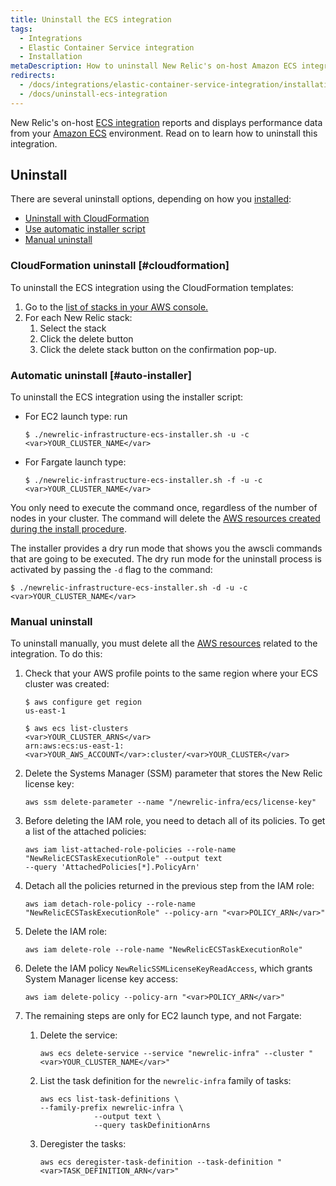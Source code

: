 ```yaml
---
title: Uninstall the ECS integration
tags:
  - Integrations
  - Elastic Container Service integration
  - Installation
metaDescription: How to uninstall New Relic's on-host Amazon ECS integration.
redirects:
  - /docs/integrations/elastic-container-service-integration/installation/uninstall-ecs-integration
  - /docs/uninstall-ecs-integration
---
```


New Relic's on-host [ECS integration](/docs/introduction-amazon-ecs-integration) reports and displays performance data from your [Amazon ECS](https://docs.aws.amazon.com/ecs/index.html) environment. Read on to learn how to uninstall this integration.

## Uninstall

There are several uninstall options, depending on how you [installed](/docs/install-ecs-integration#install-ec2):

* [Uninstall with CloudFormation](#cloudformation)
* [Use automatic installer script](#auto-installer)
* [Manual uninstall](#manual-uninstall)

### CloudFormation uninstall [#cloudformation]

To uninstall the ECS integration using the CloudFormation templates:

1. Go to the [list of stacks in your AWS console.](https://console.aws.amazon.com/cloudformation/home?#/stacks?filteringText=&filteringStatus=active&viewNested=true&hideStacks=false)
2. For each New Relic stack:
   1. Select the stack
   2. Click the delete button
   3. Click the delete stack button on the confirmation pop-up.

### Automatic uninstall [#auto-installer]

To uninstall the ECS integration using the installer script:

* For EC2 launch type: run

  ```
  $ ./newrelic-infrastructure-ecs-installer.sh -u -c <var>YOUR_CLUSTER_NAME</var>
  ```
* For Fargate launch type:

  ```
  $ ./newrelic-infrastructure-ecs-installer.sh -f -u -c <var>YOUR_CLUSTER_NAME</var>
  ```

You only need to execute the command once, regardless of the number of nodes in your cluster. The command will delete the [AWS resources created during the install procedure](/docs/install-ecs-integration#aws-resources).

The installer provides a dry run mode that shows you the awscli commands that are going to be executed. The dry run mode for the uninstall process is activated by passing the `-d` flag to the command:

```
$ ./newrelic-infrastructure-ecs-installer.sh -d -u -c <var>YOUR_CLUSTER_NAME</var>
```

### Manual uninstall

To uninstall manually, you must delete all the [AWS resources](/docs/install-ecs-integration#aws-resources) related to the integration. To do this:

1. Check that your AWS profile points to the same region where your ECS cluster was created:

   ```
   $ aws configure get region
   us-east-1

   $ aws ecs list-clusters
   <var>YOUR_CLUSTER_ARNS</var>	
   arn:aws:ecs:us-east-1:<var>YOUR_AWS_ACCOUNT</var>:cluster/<var>YOUR_CLUSTER</var>
   ```
2. Delete the Systems Manager (SSM) parameter that stores the New Relic license key:

   ```
   aws ssm delete-parameter --name "/newrelic-infra/ecs/license-key"
   ```
3. Before deleting the IAM role, you need to detach all of its policies. To get a list of the attached policies:

   ```
   aws iam list-attached-role-policies --role-name "NewRelicECSTaskExecutionRole" --output text
   --query 'AttachedPolicies[*].PolicyArn'
   ```
4. Detach all the policies returned in the previous step from the IAM role:

   ```
   aws iam detach-role-policy --role-name "NewRelicECSTaskExecutionRole" --policy-arn "<var>POLICY_ARN</var>"
   ```
5. Delete the IAM role:

   ```
   aws iam delete-role --role-name "NewRelicECSTaskExecutionRole"
   ```
6. Delete the IAM policy `NewRelicSSMLicenseKeyReadAccess`, which grants System Manager license key access:

   ```
   aws iam delete-policy --policy-arn "<var>POLICY_ARN</var>"
   ```
7. The remaining steps are only for EC2 launch type, and not Fargate:
   1. Delete the service:

      ```
      aws ecs delete-service --service "newrelic-infra" --cluster "<var>YOUR_CLUSTER_NAME</var>"
      ```
   2. List the task definition for the `newrelic-infra` family of tasks:

      ```
      aws ecs list-task-definitions \
      --family-prefix newrelic-infra \
                  --output text \
                  --query taskDefinitionArns
      ```
   3. Deregister the tasks:

      ```
      aws ecs deregister-task-definition --task-definition "<var>TASK_DEFINITION_ARN</var>"
      ```
